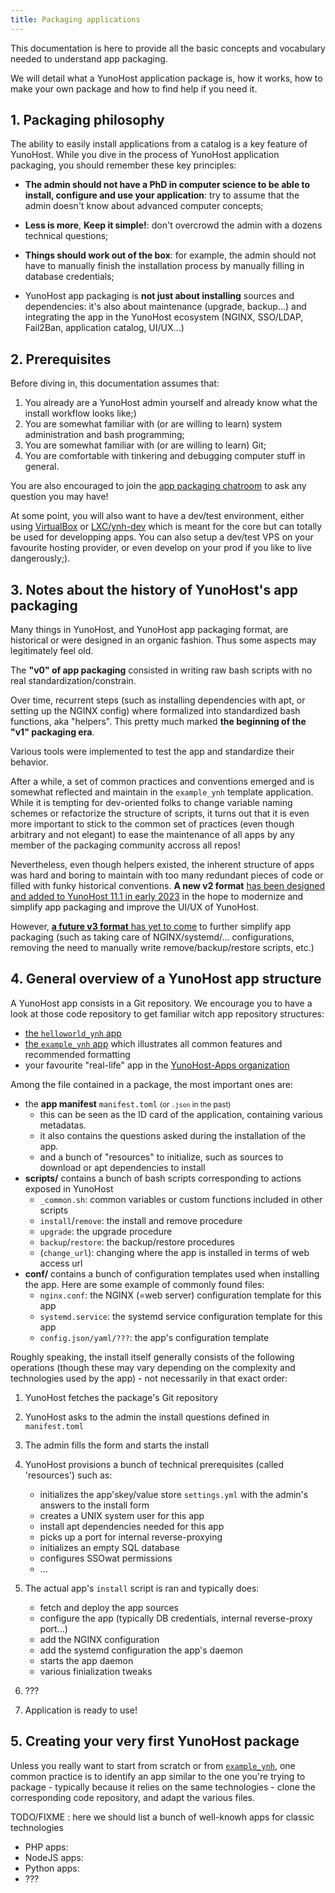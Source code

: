 ```yaml
---
title: Packaging applications
---
```


This documentation is here to provide all the basic concepts and vocabulary needed to understand app packaging.

We will detail what a YunoHost application package is, how it works, how to make your own package and how to find help if you need it.

## 1. Packaging philosophy

The ability to easily install applications from a catalog is a key feature of YunoHost. While you dive in the process of YunoHost application packaging, you should remember these key principles:

- **The admin should not have a PhD in computer science to be able to install, configure and use your application**: try to assume that the admin doesn't know about advanced computer concepts;

- **Less is more**, **Keep it simple!**: don't overcrowd the admin with a dozens technical questions;

- **Things should work out of the box**: for example, the admin should not have to manually finish the installation process by manually filling in database credentials;

- YunoHost app packaging is **not just about installing** sources and dependencies: it's also about maintenance (upgrade, backup...) and integrating the app in the YunoHost ecosystem (NGINX, SSO/LDAP, Fail2Ban, application catalog, UI/UX...)

## 2. Prerequisites

Before diving in, this documentation assumes that:

1. You already are a YunoHost admin yourself and already know what the install workflow looks like;)
2. You are somewhat familiar with (or are willing to learn) system administration and bash programming;
3. You are somewhat familiar with (or are willing to learn) Git;
4. You are comfortable with tinkering and debugging computer stuff in general.

You are also encouraged to join the [app packaging chatroom](/community/chat_rooms) to ask any question you may have!

At some point, you will also want to have a dev/test environment, either using [VirtualBox](/contribute/apps/resources/packaging_apps_virtualbox) or [LXC/ynh-dev](https://github.com/yunohost/ynh-dev) which is meant for the core but can totally be used for developping apps. You can also setup a dev/test VPS on your favourite hosting provider, or even develop on your prod if you like to live dangerously;).

## 3. Notes about the history of YunoHost's app packaging

Many things in YunoHost, and YunoHost app packaging format, are historical or were designed in an organic fashion. Thus some aspects may legitimately feel old.

The **"v0" of app packaging** consisted in writing raw bash scripts with no real standardization/constrain.

Over time, recurrent steps (such as installing dependencies with apt, or setting up the NGINX config) where formalized into standardized bash functions, aka "helpers". This pretty much marked **the beginning of the "v1" packaging era**.

Various tools were implemented to test the app and standardize their behavior.

After a while, a set of common practices and conventions emerged and is somewhat reflected and maintain in the `example_ynh` template application. While it is tempting for dev-oriented folks to change variable naming schemes or refactorize the structure of scripts, it turns out that it is even more important to stick to the common set of practices (even though arbitrary and not elegant) to ease the maintenance of all apps by any member of the packaging community accross all repos!

Nevertheless, even though helpers existed, the inherent structure of apps was hard and boring to maintain with too many redundant pieces of code or filled with funky historical conventions. **A new v2 format** [has been designed and added to YunoHost 11.1 in early 2023](https://github.com/YunoHost/yunohost/pull/1289) in the hope to modernize and simplify app packaging and improve the UI/UX of YunoHost.

However, [**a future v3 format** has yet to come](https://github.com/YunoHost/issues/issues/2136) to further simplify app packaging (such as taking care of NGINX/systemd/... configurations, removing the need to manually write remove/backup/restore scripts, etc.)

## 4. General overview of a YunoHost app structure

A YunoHost app consists in a Git repository. We encourage you to have a look at those code repository to get familiar witch app repository structures:

- [the `helloworld_ynh` app](https://github.com/YunoHost-Apps/helloworld_ynh)
- [the `example_ynh` app](https://github.com/YunoHost/example_ynh) which illustrates all common features and recommended formatting
- your favourite "real-life" app in the [YunoHost-Apps organization](https://github.com/orgs/YunoHost-Apps/repositories)

Among the file contained in a package, the most important ones are:

- the **app manifest** `manifest.toml` <small>(or `.json` in the past)</small>
  - this can be seen as the ID card of the application, containing various metadatas.
  - it also contains the questions asked during the installation of the app.
  - and a bunch of "resources" to initialize, such as sources to download or apt dependencies to install
- **scripts/** contains a bunch of bash scripts corresponding to actions exposed in YunoHost
  - `_common.sh`: common variables or custom functions included in other scripts
  - `install`/`remove`: the install and remove procedure
  - `upgrade`: the upgrade procedure
  - `backup`/`restore`: the backup/restore procedures
  - (`change_url`): changing where the app is installed in terms of web access url
- **conf/** contains a bunch of configuration templates used when installing the app. Here are some example of commonly found files:
  - `nginx.conf`: the NGINX (=web server) configuration template for this app
  - `systemd.service`: the systemd service configuration template for this app
  - `config.json/yaml/???`: the app's configuration template

Roughly speaking, the install itself generally consists of the following operations (though these may vary depending on the complexity and technologies used by the app) - not necessarily in that exact order:

1. YunoHost fetches the package's Git repository
2. YunoHost asks to the admin the install questions defined in `manifest.toml`
3. The admin fills the form and starts the install
4. YunoHost provisions a bunch of technical prerequisites (called 'resources') such as:

    - initializes the app'skey/value store `settings.yml` with the admin's answers to the install form
    - creates a UNIX system user for this app
    - install apt dependencies needed for this app
    - picks up a port for internal reverse-proxying
    - initializes an empty SQL database
    - configures SSOwat permissions
    - ...

5. The actual app's `install` script is ran and typically does:

    - fetch and deploy the app sources
    - configure the app (typically DB credentials, internal reverse-proxy port...)
    - add the NGINX configuration
    - add the systemd configuration the app's daemon
    - starts the app daemon
    - various finialization tweaks

6. ???
7. Application is ready to use!

## 5. Creating your very first YunoHost package

Unless you really want to start from scratch or from [`example_ynh`](https://github.com/YunoHost/example_ynh), one common practice is to identify an app similar to the one you're trying to package - typically because it relies on the same technologies - clone the corresponding code repository, and adapt the various files.

TODO/FIXME : here we should list a bunch of well-knowh apps for classic technologies

- PHP apps:
- NodeJS apps:
- Python apps:
- ???
